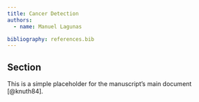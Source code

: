 ```yaml
---
title: Cancer Detection
authors:
  - name: Manuel Lagunas

bibliography: references.bib
---
```


## Section
This is a simple placeholder for the manuscript's main document [@knuth84].
